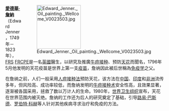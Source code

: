<div style="float:right;margin-left:0.5em;">
[[File:Edward_Jenner._Oil_painting._Wellcome_V0023503.jpg|140px]]
</div>

'''[[愛德華·詹納|愛德華·詹納]]'''（Edward Jenner，1749年－1823年），[[FRS|FRS]] [[爱丁堡皇家内科医师学会|FRCPE]]是一名[[英國|英國]]醫生，以研究及推廣[[牛痘接種術|牛痘接种]]、预防[[天花|天花]]而聞名，1796年5月他发明的天花疫苗是世界上第一支[[疫苗|疫苗]]，詹纳因此被后世稱為[[免疫学|免疫学]]之父。

在詹纳之前，人们一般采用[[人痘接种法|人痘接种法]]预防天花，该方法在[[中國|中国]]、[[印度|印度]]和[[非洲|非洲]]流传多年，但风险高、成功率较低，而詹纳发明的[[牛痘接種術|牛痘接种术]]安全性高，且效果显著，逐渐被各国采用，拯救了数以万计人的生命。1980年，[[世界卫生组织|世界卫生组织]]宣布，天花在世界范围内被灭绝。詹纳的工作还为后人的研究奠定了基础，引导[[路易·巴斯德|路易·巴斯德]]、[[罗伯特·科赫|罗伯特·科赫]]等人针对其他疾病寻求治疗和免疫的方法。